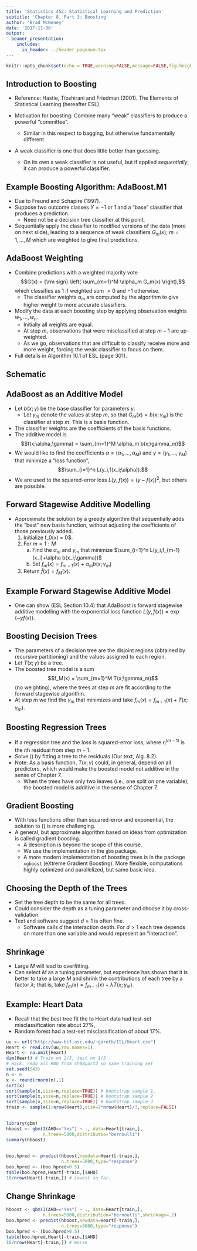 ```yaml
---
title: 'Statistics 452: Statistical Learning and Prediction'
subtitle: 'Chapter 8, Part 3: Boosting'
author: "Brad McNeney"
date: '2017-11-06'
output: 
  beamer_presentation:
    includes:
      in_header: ../header_pagenum.tex
---
```


```r
knitr::opts_chunk$set(echo = TRUE,warning=FALSE,message=FALSE,fig.height=3,fig.width=5)
```

## Introduction to Boosting

* Reference: Hastie, Tibshirani and Friedman (2001). The 
Elements of Statistical Learning (hereafter ESL).

* Motivation for boosting: Combine many "weak" classifiers to 
produce a powerful "committee".
    + Similar in this respect to bagging, but otherwise
    fundamentally different.
* A weak classifier is one that does little better than
guessing.
    + On its own a weak classifier is not useful, but 
    if applied _sequentially_, it can produce a powerful classifier.

## Example Boosting Algorithm: AdaBoost.M1

* Due to Freund and Schapire (1997).
* Suppose two outcome classes $Y=-1$ or 1
and a "base" classifier that produces 
a prediction.
    + Need not be a decision tree classifier at this point.
* Sequentially apply the classifier to modified versions 
of the data (more on next slide), leading to a sequence of weak 
classifiers $G_m(x)$; $m=1,\ldots,M$ which are weighted
to give final predictions.

## AdaBoost Weighting

* Combine predictions with a weighted majority 
vote 
$$G(x) = {\rm sign} \left( \sum_{m=1}^M \alpha_m G_m(x) \right),$$
which classifies as $1$ if weighted sum $>0$ and $-1$ otherwise.
    + The classifier weights $\alpha_m$ are computed by the algorithm to
    give higher weight to more accurate classifiers.
* Modify the data at each boosting step 
by applying observation weights $w_1,\ldots,w_n$.
    + Initially all weights are equal.
    + At step $m$, observations that were misclassified at
    step $m-1$ are up-weighted. 
    + As we go, observations that are difficult to classify 
    receive more and more weight, forcing the weak 
    classifier to focus on them.
* Full details in Algorithm 10.1 of ESL (page 301).

## Schematic


\vspace*{-.2in}

\begin{center}
\includegraphics[height=4in]{ESL_Fig10_1.pdf}
\end{center}


## AdaBoost as an Additive Model

* Let $b(x;\gamma)$ be the base classifier for parameters $\gamma$.
    + Let $\gamma_m$ denote the values at step $m$, so that
    $G_m(x) = b(x;\gamma_m)$ is the classifier at
    step $m$. This is a basis function.
* The classifier weights are the coefficients of the basis functions.
* The additive model is 
$$f(x;\alpha,\gamma) = \sum_{m=1}^M \alpha_m b(x;\gamma_m)$$
* We would like to find the coefficients
$\alpha=(\alpha_1,\ldots,\alpha_M)$
and $\gamma = (\gamma_1,\ldots,\gamma_M)$
that minimize a "loss function", 
$$\sum_{i=1}^n L(y_i,f(x_i;\alpha)).$$
* We are used to the squared-error loss $L(y,f(x)) = (y-f(x))^2$,
but others are possible.

## Forward Stagewise Additive Modelling

* Approximate the solution by a greedy algorithm that 
sequentially adds the "best" new basis function, without
adjusting the coefficients of those previously added.
    1. Initialize f_0(x) = 0$.
    2. For $m=1:M$
        (a) Find the $\alpha_m$ and $\gamma_m$ that minimize
        $\sum_{i=1}^n L(y_i,f_{m-1}(x_i)+\alpha b(x_i;\gamma))$
        (b) Set $f_m(x) = f_{m-1}(x) + \alpha_m b(x;\gamma_m)$
    3. Return $\hat{f}(x) = f_M(x)$.


## Example Forward Stagewise Additive Model

* One can show (ESL Section 10.4)
that AdaBoost is forward stagewise
additive modelling with the
exponential loss function $L(y,f(x)) = \exp(-y f(x))$.

## Boosting Decision Trees

* The parameters of a decision tree are 
the disjoint regions (obtained by recursive partitioning)
and the values assigned to each region.
* Let $T(x;\gamma)$ be a tree.
* The boosted tree model is a sum
$$f_M(x) = \sum_{m=1}^M T(x;\gamma_m)$$
(no weighting), where the trees at step $m$ are 
fit according to the forward stagewise algorithm.
* At step $m$ we find the $\gamma_m$ that minimizes
\begin{equation}
\sum_{i=1}^n L(y_i,f_{m-1}(x_i)+ T(x_i;\gamma))
\label{eqn:boostCrit}
\end{equation}
and take $f_m(x) = f_{m-1}(x) + T(x;\gamma_m)$.
    
## Boosting Regression Trees

* If a regression tree and the loss is squared-error loss, 
\begin{eqnarray*}
L(y_i,f_{m-1}(x_i)+T(x_i;\gamma)) & = &
(y_i-f_{m-1}(x_i)-T(x_i;\gamma))^2 \\
 & = &
(r_i^{(m-1)}-T(x_i;\gamma))^2,
\end{eqnarray*}
where $r_i^{(m-1)}$ is the $i$th residual
from step $m-1$.
* Solve (\ref{eqn:boostCrit}) by fitting a tree to
the residuals (Our text, Alg. 8.2).
* Note: As a basis function, $T(x;\gamma)$ could,
in general, depend on all predictors, which
would make the boosted model not additive in 
the sense of Chapter 7.
    + When the trees have only two leaves (i.e., one
    split on one variable), the boosted model is additive
    in the sense of Chapter 7.

## Gradient Boosting

* With loss functions other than squared-error and exponential,
the solution to (\ref{eqn:boostCrit}) is more challenging.
* A general, but approximate algorithm based on 
ideas from optimization is called gradient boosting.
    + A description is beyond the scope of this course.
    + We use the implementation in the `gbm` package.
    + A more modern implementation of boosting trees is
    in the package `xgboost` (eXtreme Gradient Boosting).
    More flexible, computations highly optimized and parallelized,
    but same basic idea.
    
## Choosing the Depth of the Trees

* Set the tree depth to be the same for all 
trees.
* Could consider the depth as a tuning parameter and 
choose it by cross-validation.
* Text and software suggest $d=1$ is often fine.
    + Software calls $d$ the interaction depth.
    For $d>1$ each tree depends on more than 
    one variable and would represent an "interaction".
    

## Shrinkage

* Large $M$ will lead to overfitting. 
* Can select $M$ as a tuning parameter, but 
experience has shown that it is better to 
take a large $M$ and shrink the contributions of each
tree by a factor $\lambda$; that is,
take $f_m(x) = f_{m-1}(x) + \lambda T(x;\gamma_m)$.

##


\vspace*{-.5in}

\begin{center}
\includegraphics[height=4in]{ESL_Fig10_11.pdf}
\end{center}


## Example: Heart Data

* Recall that the best tree fit the to Heart data
had test-set misclassification rate about 27%,
* Random forest had a test-set misclassification of about 17%.


\scriptsize

```r
uu <- url("http://www-bcf.usc.edu/~gareth/ISL/Heart.csv")
Heart <- read.csv(uu,row.names=1)
Heart <- na.omit(Heart)
dim(Heart) # Train on 2/3, test on 1/3
# Hack: redo all RNG from ch08part2 so same training set
set.seed(543)
n <- 6
x <- round(rnorm(n),1)
sort(x)
sort(sample(x,size=n,replace=TRUE)) # bootstrap sample 1, 
sort(sample(x,size=n,replace=TRUE)) # bootstrap sample 2
sort(sample(x,size=n,replace=TRUE)) # bootstrap sample 3
train <- sample(1:nrow(Heart),size=2*nrow(Heart)/3,replace=FALSE)
```


## 

\scriptsize

```r
library(gbm)
hboost <- gbm(I(AHD=="Yes") ~ ., data=Heart[train,],
              n.trees=5000,distributio="bernoulli")
summary(hboost)
```

##

\scriptsize

```r
boo.hpred <- predict(hboost,newdata=Heart[-train,],
                     n.trees=5000,type="response")
boo.hpred <- (boo.hpred>0.5)
table(boo.hpred,Heart[-train,]$AHD)
16/nrow(Heart[-train,]) # Lowest so far.
```

## Change Shrinkage

\scriptsize

```r
hboost <- gbm(I(AHD=="Yes") ~ ., data=Heart[train,],
              n.trees=5000,distribution="bernoulli",shrinkage=.2)
boo.hpred <- predict(hboost,newdata=Heart[-train,],
                     n.trees=5000,type="response")
boo.hpred <- (boo.hpred>0.5)
table(boo.hpred,Heart[-train,]$AHD)
16/nrow(Heart[-train,]) # Worse
```

